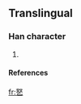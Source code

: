 ==Translingual==

===Han character===
{{Han char|rn=|rad=乙|as=05|sn=6|four=|canj=女水弓 (VEN)}}

# {{defn|Han}}

====References====
{{Han ref|kx=0084.141|dkj=|dj=|hdz=|uh=3410|ud=13328|bh=|bd=}}



[[fr:㐐]]